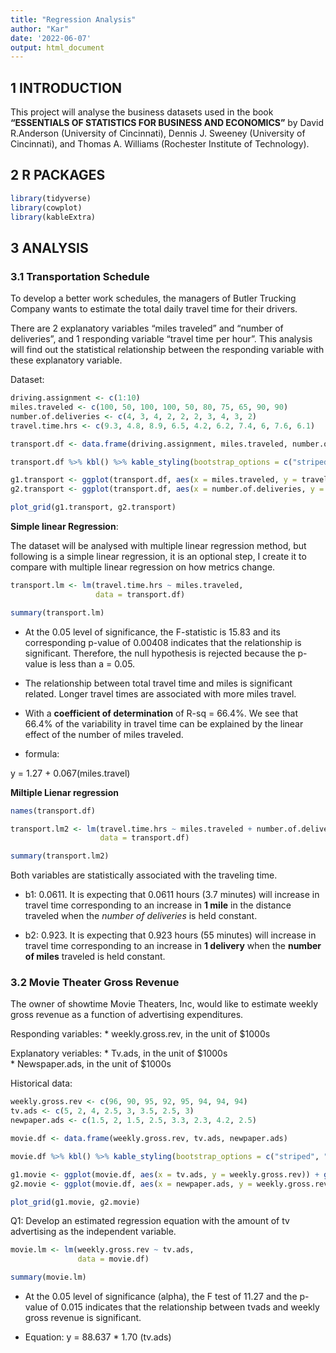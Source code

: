 ```yaml
---
title: "Regression Analysis"
author: "Kar"
date: '2022-06-07'
output: html_document
---
```


## 1 INTRODUCTION

This project will analyse the business datasets used in the book **"ESSENTIALS OF STATISTICS FOR BUSINESS AND ECONOMICS"** by David R.Anderson (University of Cincinnati), Dennis J. Sweeney (University of Cincinnati), and Thomas A. Williams (Rochester Institute of Technology).


## 2 R PACKAGES

```r
library(tidyverse)
library(cowplot)
library(kableExtra)

```

## 3 ANALYSIS

### 3.1 Transportation Schedule

To develop a better work schedules, the managers of Butler Trucking Company wants to estimate the total daily travel time for their drivers. 

There are 2 explanatory variables "miles traveled" and "number of deliveries", and 1 responding variable "travel time per hour". This analysis will find out the statistical relationship between the responding variable with these explanatory variable.

Dataset:

```r

driving.assignment <- c(1:10)
miles.traveled <- c(100, 50, 100, 100, 50, 80, 75, 65, 90, 90)
number.of.deliveries <- c(4, 3, 4, 2, 2, 2, 3, 4, 3, 2)
travel.time.hrs <- c(9.3, 4.8, 8.9, 6.5, 4.2, 6.2, 7.4, 6, 7.6, 6.1)

transport.df <- data.frame(driving.assignment, miles.traveled, number.of.deliveries, travel.time.hrs)

transport.df %>% kbl() %>% kable_styling(bootstrap_options = c("striped", "bordered"), full_width = F)

```

```r
g1.transport <- ggplot(transport.df, aes(x = miles.traveled, y = travel.time.hrs)) + geom_point()
g2.transport <- ggplot(transport.df, aes(x = number.of.deliveries, y = travel.time.hrs)) + geom_point()

plot_grid(g1.transport, g2.transport)


```

**Simple linear Regression**:

The dataset will be analysed with multiple linear regression method, but following is a simple linear regression, it is an optional step, I create it to compare with multiple linear regression on how metrics change.

```r
transport.lm <- lm(travel.time.hrs ~ miles.traveled, 
                   data = transport.df)

summary(transport.lm)

```
* At the 0.05 level of significance, the F-statistic is 15.83 and its corresponding p-value of 0.00408 indicates that the relationship is significant. Therefore, the null hypothesis is rejected because the p-value is less than a = 0.05. 

* The relationship between total travel time and miles is significant related. Longer travel times are associated with more miles travel. 

* With a **coefficient of determination** of R-sq = 66.4%. We see that 66.4% of the variability in travel time can be explained by the linear effect of the number of miles traveled.

* formula: 

y = 1.27 + 0.067(miles.travel)

**Miltiple Lienar regression**

```r
names(transport.df)

```

```r
transport.lm2 <- lm(travel.time.hrs ~ miles.traveled + number.of.deliveries,
                    data = transport.df)

summary(transport.lm2)

```
Both variables are statistically associated with the traveling time. 

* b1: 0.0611. It is expecting that 0.0611 hours (3.7 minutes) will increase in travel time corresponding to an increase in **1 mile** in the distance traveled when the *number of deliveries* is held constant. 

* b2: 0.923. It is expecting that 0.923 hours (55 minutes) will increase in travel time corresponding to an increase in **1 delivery** when the **number of miles** traveled is held constant.


### 3.2 Movie Theater Gross Revenue

The owner of showtime Movie Theaters, Inc, would like to estimate weekly gross revenue as a function of advertising expenditures. 

Responding variables:
* weekly.gross.rev, in the unit of $1000s

Explanatory veriables:
* Tv.ads, in the unit of $1000s  
* Newspaper.ads, in the unit of $1000s  

Historical data: 

```r
weekly.gross.rev <- c(96, 90, 95, 92, 95, 94, 94, 94)
tv.ads <- c(5, 2, 4, 2.5, 3, 3.5, 2.5, 3)
newpaper.ads <- c(1.5, 2, 1.5, 2.5, 3.3, 2.3, 4.2, 2.5)

movie.df <- data.frame(weekly.gross.rev, tv.ads, newpaper.ads)

movie.df %>% kbl() %>% kable_styling(bootstrap_options = c("striped", "bordered"), full_width = F)

```

```r
g1.movie <- ggplot(movie.df, aes(x = tv.ads, y = weekly.gross.rev)) + geom_point()
g2.movie <- ggplot(movie.df, aes(x = newpaper.ads, y = weekly.gross.rev)) + geom_point()

plot_grid(g1.movie, g2.movie)
```

Q1: Develop an estimated regression equation with the amount of tv advertising as the independent variable.

```r
movie.lm <- lm(weekly.gross.rev ~ tv.ads, 
               data = movie.df)

summary(movie.lm)

```
* At the 0.05 level of significance (alpha), the F test of 11.27 and the p-value of 0.015 indicates that the relationship between tvads and weekly gross revenue is significant. 

* Equation:  y = 88.637 * 1.70 (tv.ads)





